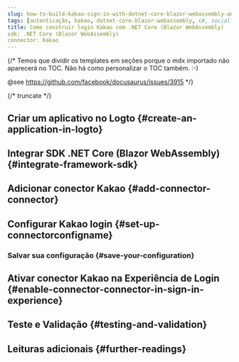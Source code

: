 ```yaml
---
slug: how-to-build-kakao-sign-in-with-dotnet-core-blazor-webassembly-and-logto
tags: [autenticação, kakao, dotnet-core-blazor-webassembly, c#, social-sign-in, sign-in, login]
title: Como construir login Kakao com .NET Core (Blazor WebAssembly)
sdk: .NET Core (Blazor WebAssembly)
connector: Kakao
---
```


{/*
  Temos que dividir os templates em seções porque o mdx importado não aparecerá no TOC.
  Não há como personalizar o TOC também. :-)

  @see https://github.com/facebook/docusaurus/issues/3915
*/}




{/* truncate */}

<Intro connector={connector} sdk=".NET Core (Blazor WebAssembly)" link="https://learn.microsoft.com/en-us/aspnet/core/blazor/hosting-models#blazor-webassembly" />

## Criar um aplicativo no Logto \{#create-an-application-in-logto}

<CreateApplication type="Aplicativo de página única" framework=".NET Core (Blazor WebAssembly)" />

## Integrar SDK .NET Core (Blazor WebAssembly) \{#integrate-framework-sdk}

<IntegrateSdk />

## Adicionar conector Kakao \{#add-connector-connector}

<AddSocialConnector connector={connector} framework=".NET Core (Blazor WebAssembly)" />

## Configurar Kakao login \{#set-up-connectorconfigname}

<ConnectorGuide />

### Salvar sua configuração \{#save-your-configuration}

<SaveYourConfiguration connector={connector} />

## Ativar conector Kakao na Experiência de Login \{#enable-connector-connector-in-sign-in-experience}

<EnableSocialConnector connector={connector} />

## Teste e Validação \{#testing-and-validation}

<TestingAndValidation connector={connector} sdk=".NET Core (Blazor WebAssembly)" />

## Leituras adicionais \{#further-readings}

<FurtherReadings />